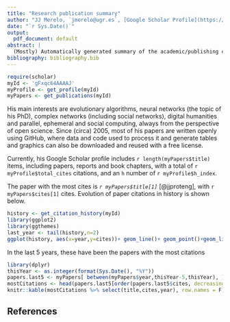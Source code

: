 ```yaml
---
title: "Research publication summary"
author: "JJ Merelo, `jmerelo@ugr.es`, [Google Scholar Profile](https://scholar.google.com/citations?hl=es&user=gFxqc64AAAAJ)"
date: "`r Sys.Date()`"
output:
  pdf_document: default
abstract: |
  (Mostly) Automatically generated summary of the academic/publishing curriculum.
bibliography: bibliography.bib
---
```


```r
require(scholar)
myId <- 'gFxqc64AAAAJ'
myProfile <- get_profile(myId)
myPapers <- get_publications(myId)

```

His main interests are evolutionary algorithms, neural networks (the topic of his PhD), complex networks (including social networks), digital humanities and parallel, ephemeral and social computing, always from the perspective of open science. Since (circa) 2005, most of his papers are written openly using GitHub, where data and code used to process it and generate tables and graphics can also be downloaded and reused with a free license.

Currently, his Google Scholar profile includes `r length(myPapers$title)` items, including papers, reports and book chapters, with a total of `r myProfile$total_cites` citations, and an `h` number of `r myProfile$h_index`.

The paper with the most cites is *`r myPapers$title[1]`* [@jjproteng], with `r myPapers$cites[1]` cites. Evolution of paper citations in history is shown below.

```r
history <- get_citation_history(myId)
library(ggplot2)
library(ggthemes)
last_year <- tail(history,n=2)
ggplot(history, aes(x=year,y=cites))+ geom_line()+ geom_point()+geom_line(data=last_year, aes(x=year,y=cites,color="Year so far"))+geom_point(data=last_year, aes(x=year,y=cites,color="Year so far"))+theme_tufte()
```
In the last 5 years, these have been the papers with the most citations

```r
library(dplyr)
thisYear <- as.integer(format(Sys.Date(), "%Y"))
papers.last5 <- myPapers[ between(myPapers$year,thisYear-5,thisYear), ]
mostCitations <- head(papers.last5[order(papers.last5$cites, decreasing = T),],5)
knitr::kable(mostCitations %>% select(title,cites,year), row.names = F)
```

## References
